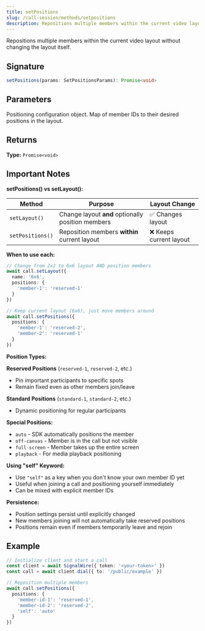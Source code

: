```yaml
---
title: setPositions
slug: /call-session/methods/setpositions
description: Repositions multiple members within the current video layout without changing the layout itself.
---
```



Repositions multiple members within the current video layout without changing the layout itself.

## Signature

```typescript
setPositions(params: SetPositionsParams): Promise<void>
```

## Parameters

<APIField name="params" type="SetPositionsParams" required>
  Positioning configuration object.
</APIField>

<APIField name="params.positions" type="Record<string, [VideoPosition](/sdks/signalwire-client-sdk/types#videoposition)>" required>
  Map of member IDs to their desired positions in the layout.
</APIField>

## Returns

**Type:** `Promise<void>`

## Important Notes

**setPositions() vs setLayout():**

| Method | Purpose | Layout Change |
|--------|---------|---------------|
| `setLayout()` | Change layout **and** optionally position members | ✅ Changes layout |
| `setPositions()` | Reposition members **within** current layout | ❌ Keeps current layout |

**When to use each:**

```typescript
// Change from 2x2 to 6x6 layout AND position members
await call.setLayout({
  name: '6x6',
  positions: {
    'member-1': 'reserved-1'
  }
})

// Keep current layout (6x6), just move members around
await call.setPositions({
  positions: {
    'member-1': 'reserved-2',
    'member-2': 'reserved-1'
  }
})
```

**Position Types:**

**Reserved Positions** (`reserved-1`, `reserved-2`, etc.)
- Pin important participants to specific spots
- Remain fixed even as other members join/leave

**Standard Positions** (`standard-1`, `standard-2`, etc.)
- Dynamic positioning for regular participants

**Special Positions:**
- `auto` - SDK automatically positions the member
- `off-canvas` - Member is in the call but not visible
- `full-screen` - Member takes up the entire screen
- `playback` - For media playback positioning

**Using "self" Keyword:**
- Use `"self"` as a key when you don't know your own member ID yet
- Useful when joining a call and positioning yourself immediately
- Can be mixed with explicit member IDs

**Persistence:**
- Position settings persist until explicitly changed
- New members joining will not automatically take reserved positions
- Positions remain even if members temporarily leave and rejoin

## Example

```typescript
// Initialize client and start a call
const client = await SignalWire({ token: '<your-token>' })
const call = await client.dial({ to: '/public/example' })

// Reposition multiple members
await call.setPositions({
  positions: {
    'member-id-1': 'reserved-1',
    'member-id-2': 'reserved-2',
    'self': 'auto'
  }
})
```
